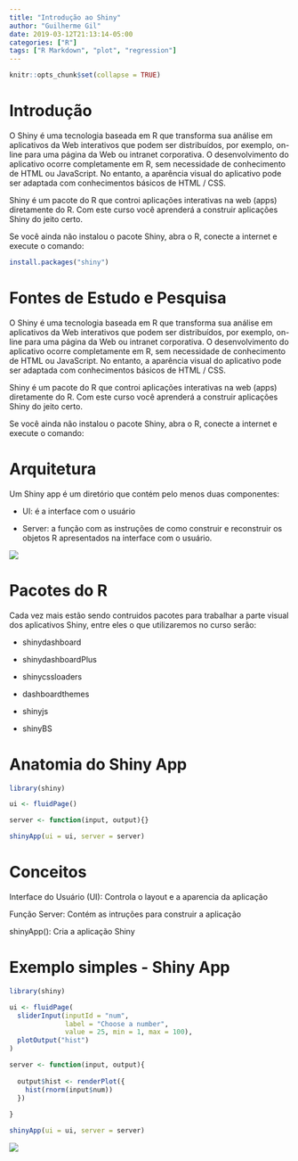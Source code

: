 ```yaml
---
title: "Introdução ao Shiny"
author: "Guilherme Gil"
date: 2019-03-12T21:13:14-05:00
categories: ["R"]
tags: ["R Markdown", "plot", "regression"]
---
```


```r
knitr::opts_chunk$set(collapse = TRUE)
```

# Introdução

O Shiny é uma tecnologia baseada em R que transforma sua análise em aplicativos da Web interativos que podem ser distribuídos, por exemplo, on-line para uma página da Web ou intranet corporativa. O desenvolvimento do aplicativo ocorre completamente em R, sem necessidade de conhecimento de HTML ou JavaScript. No entanto, a aparência visual do aplicativo pode ser adaptada com conhecimentos básicos de HTML / CSS.

Shiny é um pacote do R que controi aplicações interativas na web (apps) diretamente do R. Com este curso você aprenderá a construir aplicações Shiny do jeito certo.

Se você ainda não instalou o pacote Shiny, abra o R, conecte a internet e execute o comando:

```r
install.packages("shiny")
```

# Fontes de Estudo e Pesquisa

O Shiny é uma tecnologia baseada em R que transforma sua análise em aplicativos da Web interativos que podem ser distribuídos, por exemplo, on-line para uma página da Web ou intranet corporativa. O desenvolvimento do aplicativo ocorre completamente em R, sem necessidade de conhecimento de HTML ou JavaScript. No entanto, a aparência visual do aplicativo pode ser adaptada com conhecimentos básicos de HTML / CSS.

Shiny é um pacote do R que controi aplicações interativas na web (apps) diretamente do R. Com este curso você aprenderá a construir aplicações Shiny do jeito certo.

Se você ainda não instalou o pacote Shiny, abra o R, conecte a internet e execute o comando:

# Arquitetura

Um Shiny app é um diretório que contém pelo menos duas componentes:

- UI: é a interface com o usuário

- Server: a função com as instruções de como construir e reconstruir os objetos R apresentados na interface com o usuário.

![](/img/ShinyInt/ShinyArquitetura.PNG)

# Pacotes do R

Cada vez mais estão sendo contruidos pacotes para trabalhar a parte visual dos aplicativos Shiny, entre eles o que utilizaremos no curso serão:

- shinydashboard

- shinydashboardPlus

- shinycssloaders

- dashboardthemes

- shinyjs

- shinyBS


# Anatomia do Shiny App

```r
library(shiny)

ui <- fluidPage()

server <- function(input, output){}

shinyApp(ui = ui, server = server)

```

# Conceitos


Interface do Usuário (UI): Controla o layout e a aparencia da aplicação

Função Server: Contém as intruções para construir a aplicação

shinyApp(): Cria a aplicação Shiny

# Exemplo simples - Shiny App

```r
library(shiny)

ui <- fluidPage(
  sliderInput(inputId = "num",
              label = "Choose a number",
              value = 25, min = 1, max = 100),
  plotOutput("hist")
)

server <- function(input, output){
  
  output$hist <- renderPlot({
    hist(rnorm(input$num))
  })
  
}

shinyApp(ui = ui, server = server)

```

![](/img/ShinyInt/Shiny1.PNG)

